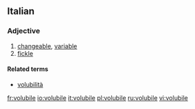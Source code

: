 ==Italian==

===Adjective===
{{it-adj|volubil|e|i}}

# [[changeable]], [[variable]]
# [[fickle]]

====Related terms====
*[[volubilità]]

[[fr:volubile]]
[[io:volubile]]
[[it:volubile]]
[[pl:volubile]]
[[ru:volubile]]
[[vi:volubile]]